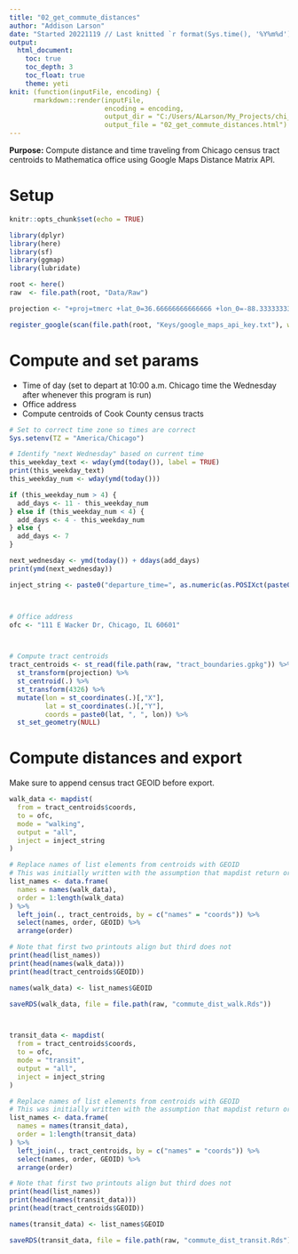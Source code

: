 ```yaml
---
title: "02_get_commute_distances"
author: "Addison Larson"
date: "Started 20221119 // Last knitted `r format(Sys.time(), '%Y%m%d')`"
output:
  html_document:
    toc: true
    toc_depth: 3
    toc_float: true
    theme: yeti
knit: (function(inputFile, encoding) {
      rmarkdown::render(inputFile,
                        encoding = encoding,
                        output_dir = "C:/Users/ALarson/My_Projects/chi_town/Programs",
                        output_file = "02_get_commute_distances.html") })
---
```


**Purpose:** Compute distance and time traveling from Chicago census tract centroids to Mathematica office using Google Maps Distance Matrix API. 

# Setup

```r

knitr::opts_chunk$set(echo = TRUE)

library(dplyr)
library(here)
library(sf)
library(ggmap)
library(lubridate)

root <- here()
raw  <- file.path(root, "Data/Raw")

projection <- "+proj=tmerc +lat_0=36.66666666666666 +lon_0=-88.33333333333333 +k=0.9999749999999999 +x_0=300000.0000000001 +y_0=0 +ellps=GRS80 +datum=NAD83 +to_meter=0.3048006096012192 +no_defs"

register_google(scan(file.path(root, "Keys/google_maps_api_key.txt"), what = "character"))

```

# Compute and set params

- Time of day (set to depart at 10:00 a.m. Chicago time the Wednesday after whenever this program is run)
- Office address
- Compute centroids of Cook County census tracts

```r

# Set to correct time zone so times are correct
Sys.setenv(TZ = "America/Chicago")

# Identify "next Wednesday" based on current time
this_weekday_text <- wday(ymd(today()), label = TRUE)
print(this_weekday_text)
this_weekday_num <- wday(ymd(today()))

if (this_weekday_num > 4) {
  add_days <- 11 - this_weekday_num
} else if (this_weekday_num < 4) {
  add_days <- 4 - this_weekday_num
} else {
  add_days <- 7
}

next_wednesday <- ymd(today()) + ddays(add_days)
print(ymd(next_wednesday))

inject_string <- paste0("departure_time=", as.numeric(as.POSIXct(paste0(next_wednesday, " 8:00"))))



# Office address
ofc <- "111 E Wacker Dr, Chicago, IL 60601"



# Compute tract centroids
tract_centroids <- st_read(file.path(raw, "tract_boundaries.gpkg")) %>%
  st_transform(projection) %>%
  st_centroid(.) %>%
  st_transform(4326) %>%
  mutate(lon = st_coordinates(.)[,"X"],
         lat = st_coordinates(.)[,"Y"],
         coords = paste0(lat, ", ", lon)) %>%
  st_set_geometry(NULL)

```

# Compute distances and export

Make sure to append census tract GEOID before export.

```r

walk_data <- mapdist(
  from = tract_centroids$coords,
  to = ofc,
  mode = "walking",
  output = "all",
  inject = inject_string
)

# Replace names of list elements from centroids with GEOID
# This was initially written with the assumption that mapdist return order matches row order of input data (tract_centroids) -- this appears to be wrong
list_names <- data.frame(
  names = names(walk_data),
  order = 1:length(walk_data)
) %>%
  left_join(., tract_centroids, by = c("names" = "coords")) %>%
  select(names, order, GEOID) %>%
  arrange(order)

# Note that first two printouts align but third does not
print(head(list_names))
print(head(names(walk_data)))
print(head(tract_centroids$GEOID))

names(walk_data) <- list_names$GEOID

saveRDS(walk_data, file = file.path(raw, "commute_dist_walk.Rds"))



transit_data <- mapdist(
  from = tract_centroids$coords,
  to = ofc,
  mode = "transit",
  output = "all",
  inject = inject_string
)

# Replace names of list elements from centroids with GEOID
# This was initially written with the assumption that mapdist return order matches row order of input data (tract_centroids) -- this appears to be wrong
list_names <- data.frame(
  names = names(transit_data),
  order = 1:length(transit_data)
) %>%
  left_join(., tract_centroids, by = c("names" = "coords")) %>%
  select(names, order, GEOID) %>%
  arrange(order)

# Note that first two printouts align but third does not
print(head(list_names))
print(head(names(transit_data)))
print(head(tract_centroids$GEOID))

names(transit_data) <- list_names$GEOID

saveRDS(transit_data, file = file.path(raw, "commute_dist_transit.Rds"))

```
